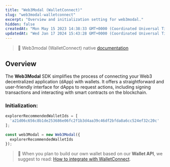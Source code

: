 ```yaml
---
title: "Web3Modal (WalletConnect)"
slug: "web3modal-walletconnect"
excerpt: "Overview and initialization setting for web3modal."
hidden: false
createdAt: "Mon May 15 2023 14:38:33 GMT+0000 (Coordinated Universal Time)"
updatedAt: "Wed Jan 17 2024 15:43:28 GMT+0000 (Coordinated Universal Time)"
---
```

> 📘 Web3modal (WalletConnect) native [documentation](https://docs.walletconnect.com/2.0/web3modal/about)

## Overview

The **Web3Modal** SDK simplifies the process of connecting your Web3 decentralized application (dApp) with wallets. It offers a straightforward and user-friendly interface for dApps to request actions, including signing transactions and interacting with smart contracts on the blockchain.

### Initialization:

```javascript
explorerRecommendedWalletIds = [
  'a21d06c656c8b1de253686e06fc2f1b3d4aa39c46df2bfda8a6cc524ef32c20c'
];

const web3Modal = new Web3Modal({
  explorerRecommendedWalletIds
});
```

> 📘 When you plan to build our own wallet based on our **Wallet API**, we suggest to read: [How to integrate with WalletConnect](doc:how-to-integrate-with-walletconnect).
